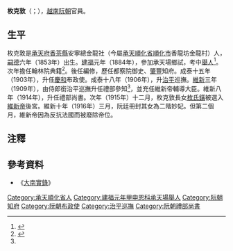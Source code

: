 '''枚克敦'''（{{vie|v='''Mai Khắc Đôn'''|hn=枚克敦}}；{{bd|1853年||1930年||catIdx=M枚}}），[[越南|越南]][[阮朝|阮朝]]官員。

==生平==
枚克敦是[[承天府_(越南)|承天府]][[香茶縣|香茶縣]]安寧總金龍社（今屬[[承天順化省|承天順化省]][[順化市|順化市]]香龍坊金龍村）人，[[嗣德|嗣德]]六年（1853年）出生。[[建福_(阮朝)|建福]]元年（1884年），參加承天場鄉試，考中[[舉人|舉人]]<ref>{{Cite web |url=http://lib.nomfoundation.org/collection/1/volume/1071/page/52 |title=《國朝鄉科錄》卷四 建福元年恩科承天場 |access-date=2016-09-06 |archive-date=2018-04-06 |archive-url=https://web.archive.org/web/20180406225958/http://lib.nomfoundation.org/collection/1/volume/1071/page/52 |dead-url=no }}</ref>。次年擔任翰林院典籍<ref name=ziliao>{{Cite web |url=http://tinbds.com/thua-thien-hue/hue/duong-mai-khac-don |title=枚克敦 |access-date=2016-09-06 |archive-date=2018-12-06 |archive-url=https://web.archive.org/web/20181206214310/http://tinbds.com/thua-thien-hue/hue/duong-mai-khac-don |dead-url=no }}</ref>。後任編修，歷任都察院御史、[[肇豐府|肇豐]]知府。成泰十五年（1903年），升任[[慶和省|慶和]]布政使。成泰十八年（1906年），升[[廣治省|治]][[廣平省|平]]巡撫。[[維新_(阮朝)|維新]]三年（1909年），由侍郎銜治平巡撫升任禮部參知<ref name=ziliao/>，並充任維新帝輔導大臣。維新八年（1914年），升任禮部尚書。次年（1915年）十二月，枚克敦長女[[枚氏鐄|枚氏鐄]]被選入[[維新帝|維新帝]]後宮。維新十年（1916年）三月，阮廷冊封其女為二階妙妃。但第二個月，維新帝因為反抗法國而被廢除帝位。

==注釋==
{{reflist}}

==參考資料==
*《[[大南實錄|大南實錄]]》

[[Category:承天順化省人|Category:承天順化省人]]
[[Category:建福元年甲申恩科承天場舉人|Category:建福元年甲申恩科承天場舉人]]
[[Category:阮朝知府|Category:阮朝知府]]
[[Category:阮朝布政使|Category:阮朝布政使]]
[[Category:治平巡撫|Category:治平巡撫]]
[[Category:阮朝禮部尚書|Category:阮朝禮部尚書]]